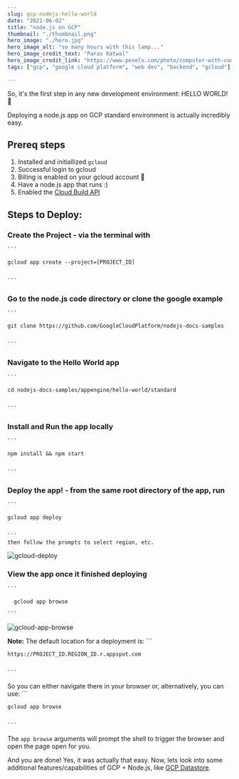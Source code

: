 ```yaml
---
slug: gcp-nodejs-hello-world
date: "2021-06-02"
title: "node.js on GCP"
thumbnail: "./thumbnail.png"
hero_image: "./hero.jpg"
hero_image_alt: "so many hours with this lamp..."
hero_image_credit_text: "Paras Katwal"
hero_image_credit_link: "https://www.pexels.com/photo/computer-with-code-4218883/"
tags: ["gcp", "google cloud platform", "web dev", "backend", "gcloud"]

---
```


So, it's the first step in any new development environment: HELLO WORLD! 🙌

Deploying a node.js app on GCP standard environment is actually incredibly easy.

## Prereq steps
1. Installed and initiallized `gcloud`
1. Successful login to gcloud
1. Billing is enabled on your gcloud account 🤑
1. Have a node.js app that runs :)
1. Enabled the [Cloud Build API](https://console.cloud.google.com/flows/enableapi?apiid=cloudbuild.googleapis.com)

## Steps to Deploy:
### Create the Project - via the terminal with 
    ```

    gcloud app create --project=[PROJECT_ID]


    ```

### Go to the node.js code directory or clone the google example
    ```

    git clone https://github.com/GoogleCloudPlatform/nodejs-docs-samples


    ```

### Navigate to the Hello World app
    ```

    cd nodejs-docs-samples/appengine/hello-world/standard


    ```

### Install and Run the app locally
    ```

    npm install && npm start


    ```

### Deploy the app! - from the same root directory of the app, run
    ```

    gcloud app deploy
    

    ``` 
    then follow the prompts to select region, etc.
![gcloud-deploy](./gcloud-deploy.png)
### View the app once it finished deploying
    ```

      gcloud app browse
      
    ```

![gcloud-app-browse](./gcloud-app-browse.png)
<br/>
<div className={note}>
  <strong>Note:</strong> The default location for a deployment is: 
    ```
    
    https://PROJECT_ID.REGION_ID.r.appspot.com
    
    
    ```
   So you can either navigate there in your browser or, alternatively, you can use: 
    ```
    
    gcloud app browse
    
    
    ```
   The `app browse` arguments will prompt the shell to trigger the browser and open the page open for you.
</div>

And you are done! Yes, it was actually that easy. Now, lets look into some additional features/capabilities of GCP + Node.js, like [GCP Datastore](../gcp-datastore/).